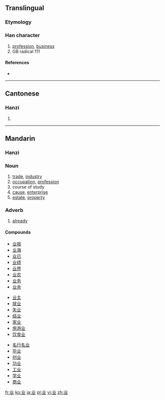 {{also|業}}<!-- may be replaced by zh-forms -->
==Translingual==

===Etymology===
{{Han simp|業}}

===Han character===
{{Han char|rn=1|rad=一|as=04|sn=5|four=|canj=廿金 (TC), X廿金 (XTC)}}

# [[profession]], [[business]]
# GB radical 111

====References====
* {{Han ref|kx=0078.021|hdz=10015.040|uh=4E1A|ud=19994}}

----

==Cantonese==

===Hanzi===
{{yue-hanzi|jyut=|y=yip6|tra=業}}

# {{defn|lang=yue|sort=一04}}

----

==Mandarin==

===Hanzi===
{{cmn-hanzi|tra=業|pin=[[yè]] ([[ye4]])|wg=yeh<sup>4</sup>}}

===Noun===
{{cmn-noun|s|tra=業|pin=yè|pint=ye4|rs=一04}}

# [[trade]], [[industry]]
# [[occupation]], [[profession]]
# course of study
# [[cause]], [[enterprise]]
# [[estate]], [[property]]

===Adverb===
{{cmn-adv|s|tra=業|pin=yè|pint=ye4|rs=一04}}

# [[already]]

====Compounds====
{{top3}}
* [[业报]]
* [[业海]]
* [[业已]]
* [[业绩]]
* [[业界]]
* [[业农]]
* [[业务]]
* [[业余]]
{{mid3}}
* [[业主]]
* [[就业]]
* [[失业]]
* [[结业]]
* [[家业]]
* [[旅游业]]
* [[饮食业]]
{{mid3}}
* [[名行名业]]
* [[毕业]]
* [[创业]]
* [[功业]]
* [[工业]]
* [[学业]]
* [[商业]]
{{bottom}}

[[fr:业]]
[[ko:业]]
[[ja:业]]
[[pl:业]]
[[vi:业]]
[[zh:业]]